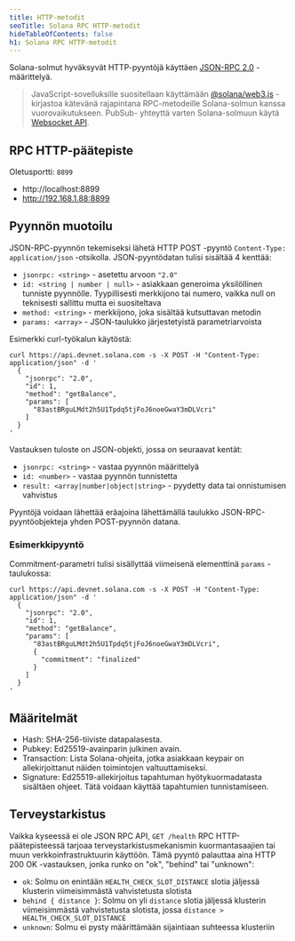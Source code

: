 ```yaml
---
title: HTTP-metodit
seoTitle: Solana RPC HTTP-metodit
hideTableOfContents: false
h1: Solana RPC HTTP-metodit
---
```


Solana-solmut hyväksyvät HTTP-pyyntöjä käyttäen
[JSON-RPC 2.0](https://www.jsonrpc.org/specification) -määrittelyä.

> JavaScript-sovelluksille suositellaan käyttämään
> [@solana/web3.js](https://github.com/solana-labs/solana-web3.js) -kirjastoa
> kätevänä rajapintana RPC-metodeille Solana-solmun kanssa vuorovaikutukseen.
> PubSub- yhteyttä varten Solana-solmuun käytä
> [Websocket API](/docs/rpc/websocket/).

## RPC HTTP-päätepiste

Oletusportti: `8899`

- http://localhost:8899
- http://192.168.1.88:8899

## Pyynnön muotoilu

JSON-RPC-pyynnön tekemiseksi lähetä HTTP POST -pyyntö
`Content-Type: application/json` -otsikolla. JSON-pyyntödatan tulisi sisältää 4
kenttää:

- `jsonrpc: <string>` - asetettu arvoon `"2.0"`
- `id: <string | number | null>` - asiakkaan generoima yksilöllinen tunniste
  pyynnölle. Tyypillisesti merkkijono tai numero, vaikka null on teknisesti
  sallittu mutta ei suositeltava
- `method: <string>` - merkkijono, joka sisältää kutsuttavan metodin
- `params: <array>` - JSON-taulukko järjestetyistä parametriarvoista

Esimerkki curl-työkalun käytöstä:

```shell
curl https://api.devnet.solana.com -s -X POST -H "Content-Type: application/json" -d '
  {
    "jsonrpc": "2.0",
    "id": 1,
    "method": "getBalance",
    "params": [
      "83astBRguLMdt2h5U1Tpdq5tjFoJ6noeGwaY3mDLVcri"
    ]
  }
'
```

Vastauksen tuloste on JSON-objekti, jossa on seuraavat kentät:

- `jsonrpc: <string>` - vastaa pyynnön määrittelyä
- `id: <number>` - vastaa pyynnön tunnistetta
- `result: <array|number|object|string>` - pyydetty data tai onnistumisen
  vahvistus

Pyyntöjä voidaan lähettää eräajoina lähettämällä taulukko
JSON-RPC-pyyntöobjekteja yhden POST-pyynnön datana.

### Esimerkkipyyntö

Commitment-parametri tulisi sisällyttää viimeisenä elementtinä `params`
-taulukossa:

```shell
curl https://api.devnet.solana.com -s -X POST -H "Content-Type: application/json" -d '
  {
    "jsonrpc": "2.0",
    "id": 1,
    "method": "getBalance",
    "params": [
      "83astBRguLMdt2h5U1Tpdq5tjFoJ6noeGwaY3mDLVcri",
      {
        "commitment": "finalized"
      }
    ]
  }
'
```

## Määritelmät

- Hash: SHA-256-tiiviste datapalasesta.
- Pubkey: Ed25519-avainparin julkinen avain.
- Transaction: Lista Solana-ohjeita, jotka asiakkaan keypair on allekirjoittanut
  näiden toimintojen valtuuttamiseksi.
- Signature: Ed25519-allekirjoitus tapahtuman hyötykuormadatasta sisältäen
  ohjeet. Tätä voidaan käyttää tapahtumien tunnistamiseen.

## Terveystarkistus

Vaikka kyseessä ei ole JSON RPC API, `GET /health` RPC HTTP-päätepisteessä
tarjoaa terveystarkistusmekanismin kuormantasaajien tai muun
verkkoinfrastruktuurin käyttöön. Tämä pyyntö palauttaa aina HTTP 200 OK
-vastauksen, jonka runko on "ok", "behind" tai "unknown":

- `ok`: Solmu on enintään `HEALTH_CHECK_SLOT_DISTANCE` slotia jäljessä klusterin
  viimeisimmästä vahvistetusta slotista
- `behind { distance }`: Solmu on yli `distance` slotia jäljessä klusterin
  viimeisimmästä vahvistetusta slotista, jossa
  `distance > HEALTH_CHECK_SLOT_DISTANCE`
- `unknown`: Solmu ei pysty määrittämään sijaintiaan suhteessa klusteriin
